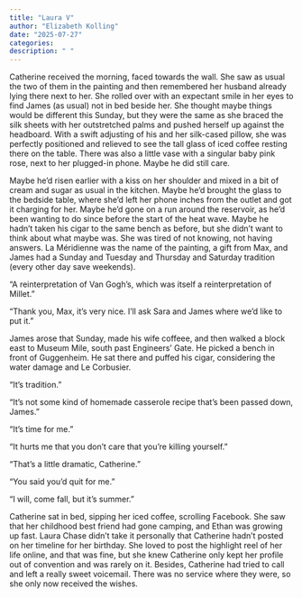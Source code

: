 ```yaml
---
title: "Laura V"
author: "Elizabeth Kolling"
date: "2025-07-27"
categories: 
description: " "
---
```



Catherine received the morning, faced towards the wall. She saw as usual the two of them in the painting and then remembered her husband already lying there next to her. She rolled over with an expectant smile in her eyes to find James (as usual) not in bed beside her. She thought maybe things would be different this Sunday, but they were the same as she braced the silk sheets with her outstretched palms and pushed herself up against the headboard. With a swift adjusting of his and her silk-cased pillow, she was perfectly positioned and relieved to see the tall glass of iced coffee resting there on the table. There was also a little vase with a singular baby pink rose, next to her plugged-in phone. Maybe he did still care.

Maybe he’d risen earlier with a kiss on her shoulder and mixed in a bit of cream and sugar as usual in the kitchen. Maybe he’d brought the glass to the bedside table, where she’d left her phone inches from the outlet and got it charging for her. Maybe he’d gone on a run around the reservoir, as he’d been wanting to do since before the start of the heat wave. Maybe he hadn’t taken his cigar to the same bench as before, but she didn’t want to think about what maybe was. She was tired of not knowing, not having answers. La Méridienne was the name of the painting, a gift from Max, and James had a Sunday and Tuesday and Thursday and Saturday tradition (every other day save weekends).

“A reinterpretation of Van Gogh’s, which was itself a reinterpretation of Millet.”

“Thank you, Max, it’s very nice. I’ll ask Sara and James where we’d like to put it.”

James arose that Sunday, made his wife coffeee, and then walked a block east to Museum Mile, south past Engineers’ Gate. He picked a bench in front of Guggenheim. He sat there and puffed his cigar, considering the water damage and Le Corbusier.  

“It’s tradition.”

“It’s not some kind of homemade casserole recipe that’s been passed down, James.” 

“It’s time for me.”

“It hurts me that you don’t care that you’re killing yourself.”

“That’s a little dramatic, Catherine.”

“You said you’d quit for me.”

“I will, come fall, but it’s summer.”

Catherine sat in bed, sipping her iced coffee, scrolling Facebook. She saw that her childhood best friend had gone camping, and Ethan was growing up fast. Laura Chase didn’t take it personally that Catherine hadn’t posted on her timeline for her birthday. She loved to post the highlight reel of her life online, and that was fine, but she knew Catherine only kept her profile out of convention and was rarely on it. Besides, Catherine had tried to call and left a really sweet voicemail. There was no service where they were, so she only now received the wishes. 